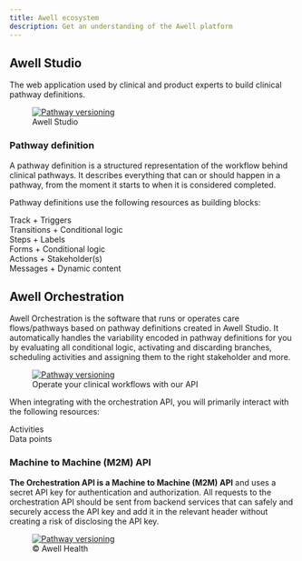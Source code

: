 ```yaml
---
title: Awell ecosystem
description: Get an understanding of the Awell platform
---
```


## Awell Studio

The web application used by clinical and product experts to build clinical pathway definitions.

<figure className="w-full flex flex-col justify-center text-center">
  <a
    href="https://res.cloudinary.com/da7x4rzl4/image/upload/v1651756063/Developer%20portal/628df8e945c036bc4dc479bf_Home_Visual-p-1080.png"
    target="_blank"
    className="custom-link"
  >
    <img
      src="https://res.cloudinary.com/da7x4rzl4/image/upload/v1651756063/Developer%20portal/628df8e945c036bc4dc479bf_Home_Visual-p-1080.png"
      alt="Pathway versioning"
      className="w-fumm sm:w-11/12 mx-auto"
    />
  </a>
  <figcaption className="dark:text-slate-400 pt-1">Awell Studio</figcaption>
</figure>

### Pathway definition

A pathway definition is a structured representation of the workflow behind clinical pathways. It describes everything that can or should happen in a pathway, from the moment it starts to when it is considered completed.

Pathway definitions use the following resources as building blocks:

<div className="grid gap-6 mx-auto grid-cols-2">
  <div className="grid items-center grid-flow-col p-4 bg-slate-100 rounded-2xl dark:bg-slate-400">
    <div className="flex justify-center">
      <div className="text-lg font-bold text-slate-800 text-center my-6 dark:text-slate-100">
        Track + Triggers
      </div>
    </div>
  </div>
  <div className="grid items-center grid-flow-col p-4 bg-slate-100 rounded-2xl dark:bg-slate-400">
    <div className="flex justify-center">
      <div className="text-lg font-bold text-slate-800 text-center my-6 dark:text-slate-100">
        Transitions + Conditional logic
      </div>
    </div>
  </div>
  <div className="grid items-center grid-flow-col p-4 bg-slate-100 rounded-2xl dark:bg-slate-400">
    <div className="flex justify-center">
      <div className="text-lg font-bold text-slate-800 text-center my-6 dark:text-slate-100">
        Steps + Labels
      </div>
    </div>
  </div>
  <div className="grid items-center grid-flow-col p-4 bg-slate-100 rounded-2xl dark:bg-slate-400">
    <div className="flex justify-center">
      <div className="text-lg font-bold text-slate-800 text-center my-6 dark:text-slate-100">
        Forms + Conditional logic
      </div>
    </div>
  </div>
  <div className="grid items-center grid-flow-col p-4 bg-slate-100 rounded-2xl dark:bg-slate-400">
    <div className="flex justify-center">
      <div className="text-lg font-bold text-slate-800 text-center my-6 dark:text-slate-100">
        Actions + Stakeholder(s)
      </div>
    </div>
  </div>
  <div className="grid items-center grid-flow-col p-4 bg-slate-100 rounded-2xl dark:bg-slate-400">
    <div className="flex justify-center">
      <div className="text-lg font-bold text-slate-800 text-center my-6 dark:text-slate-100">
        Messages + Dynamic content
      </div>
    </div>
  </div>
</div>

## Awell Orchestration

Awell Orchestration is the software that runs or operates care flows/pathways based on pathway definitions created in Awell Studio. It automatically handles the variability encoded in pathway definitions for you by evaluating all conditional logic, activating and discarding branches, scheduling activities and assigning them to the right stakeholder and more.

<figure className="w-full flex flex-col justify-center text-center">
  <div>
    <a
      href="https://res.cloudinary.com/da7x4rzl4/image/upload/v1651756063/Developer%20portal/6294e9d29b81f84d698d7514_API.png"
      target="_blank"
      className="custom-link"
    >
      <img
        src="https://res.cloudinary.com/da7x4rzl4/image/upload/v1651756063/Developer%20portal/6294e9d29b81f84d698d7514_API.png"
        alt="Pathway versioning"
        className="w-full sm:w-9/12 p-4 dark:p-0 mx-auto bg-[#001A44] dark:bg-transparent rounded-lg"
      />
    </a>
  </div>
  <figcaption className="dark:text-slate-400 pt-1">
    Operate your clinical workflows with our API
  </figcaption>
</figure>

When integrating with the orchestration API, you will primarily interact with the following resources:

<div className="grid gap-6 mx-auto grid-cols-2">
  <div className="grid items-center grid-flow-col p-4 bg-slate-100 rounded-2xl dark:bg-slate-400">
    <div className="flex justify-center">
      <div className="text-lg font-bold text-slate-800 text-center my-6 dark:text-slate-100">
        Activities
      </div>
    </div>
  </div>
  <div className="grid items-center grid-flow-col p-4 bg-slate-100 rounded-2xl dark:bg-slate-400">
    <div className="flex justify-center">
      <div className="text-lg font-bold text-slate-800 text-center my-6 dark:text-slate-100">
        Data points
      </div>
    </div>
  </div>
</div>

### Machine to Machine (M2M) API

**The Orchestration API is a Machine to Machine (M2M) API** and uses a secret API key for authentication and authorization. All requests to the orchestration API should be sent from backend services that can safely and securely access the API key and add it in the relevant header without creating a risk of disclosing the API key.

<figure className="w-full flex flex-col justify-center text-center pt-4">
  <a
    href="https://res.cloudinary.com/da7x4rzl4/image/upload/v1651756063/Developer%20portal/M2M.png"
    target="_blank"
    className="custom-link"
  >
    <img
      src="https://res.cloudinary.com/da7x4rzl4/image/upload/v1651756063/Developer%20portal/M2M.png"
      alt="Pathway versioning"
      className="w-full sm:w-8/12 mx-auto"
    />
  </a>
  <figcaption className="dark:text-slate-400 pt-1">© Awell Health</figcaption>
</figure>
